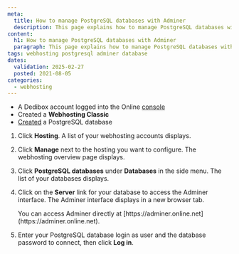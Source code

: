 ```yaml
---
meta:
  title: How to manage PostgreSQL databases with Adminer
  description: This page explains how to manage PostgreSQL databases with Adminer
content:
  h1: How to manage PostgreSQL databases with Adminer
  paragraph: This page explains how to manage PostgreSQL databases with Adminer
tags: webhosting postgresql adminer database
dates:
  validation: 2025-02-27
  posted: 2021-08-05
categories:
  - webhosting
---
```


<Macro id="webhosting-online" />

<Macro id="requirements" />

- A Dedibox account logged into the Online [console](https://console.online.net)
- Created a **Webhosting Classic**
- [Created](/classic-hosting/how-to/create-postgresql-database/) a PostgreSQL database

1. Click **Hosting**. A list of your webhosting accounts displays.
2. Click **Manage** next to the hosting you want to configure. The webhosting overview page displays.
3. Click **PostgreSQL databases** under **Databases** in the side menu. The list of your databases displays.
4. Click on the **Server** link for your database to access the Adminer interface. The Adminer interface displays in a new browser tab.

    <Message type="note">
      You can access Adminer directly at [https://adminer.online.net](https://adminer.online.net).
    </Message>
5. Enter your PostgreSQL database login as user and the database password to connect, then click **Log in**.